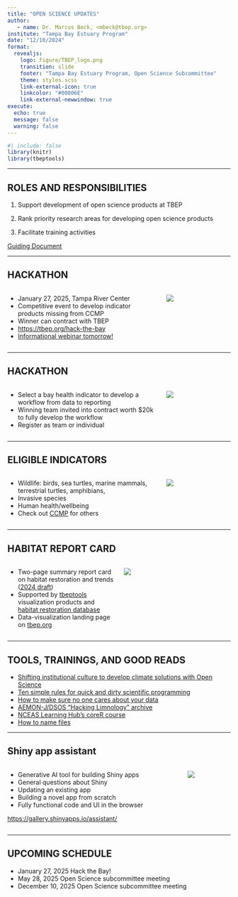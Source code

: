 ```yaml
---
title: "OPEN SCIENCE UPDATES"
author: 
   - name: Dr. Marcus Beck, <mbeck@tbep.org>
institute: "Tampa Bay Estuary Program"
date: "12/10/2024"
format:
  revealjs:
    logo: figure/TBEP_logo.png
    transition: slide
    footer: "Tampa Bay Estuary Program, Open Science Subcommittee"
    theme: styles.scss
    link-external-icon: true
    linkcolor: "#00806E"
    link-external-newwindow: true
execute:
  echo: true
  message: false
  warning: false
---
```


```r
#| include: false
library(knitr)
library(tbeptools)
```

------------------------------------------------------------------------

## ROLES AND RESPONSIBILITIES

1.  Support development of open science products at TBEP

2.  Rank priority research areas for developing open science products

3.  Facilitate training activities

[Guiding Document](https://docs.google.com/document/d/1w6dVTwfYYDRVzGPXy0jyHxV4mwOutEY_ISMP1oAdZ_c/edit)

------------------------------------------------------------------------

## HACKATHON

::: columns
::: {.column width="70%"}

-   January 27, 2025, Tampa River Center
-   Competitive event to develop indicator products missing from CCMP
-   Winner can contract with TBEP
-   <https://tbep.org/hack-the-bay>
-   [Informational webinar tomorrow!](https://us06web.zoom.us/meeting/register/tZAkdO2uqDspHN0WPGcVy1INpdCS_zYoxe1G#/registration)

:::

::: {.column width="30%"}
![](figure/hack the bay final small.png)
:::
:::

------------------------------------------------------------------------

## HACKATHON

::: columns
::: {.column width="70%"}
-   Select a bay health indicator to develop a workflow from data to reporting
-   Winning team invited into contract worth $20k to fully develop the workflow
-   Register as team or individual
:::

::: {.column width="30%"}
![](figure/hack the bay final small.png)
:::
:::

------------------------------------------------------------------------

## ELIGIBLE INDICATORS

::: columns
::: {.column width="70%"}
-   Wildlife: birds, sea turtles, marine mammals, terrestrial turtles, amphibians, 
-   Invasive species
-   Human health/wellbeing
-   Check out [CCMP](https://tbep-tech.github.io/ccmp/docs/water/wq1.html) for others
:::
::: {.column width="30%"}
![](figure/hack the bay final small.png)
:::
:::

------------------------------------------------------------------------

## HABITAT REPORT CARD

::: columns
::: {.column width="50%"}

-   Two-page summary report card on habitat restoration and trends ([2024 draft](https://docs.google.com/presentation/d/1YWEKStAcn2SnsUUGgo8ioTz92XT7xUCNJK8CQCnnk-M/edit#slide=id.g1e535a2e560_1_38))
-   Supported by [tbeptools](https://tbep-tech.github.io/tbeptools/articles/habitatmasterplan.html) visualization products and [habitat restoration database](https://knb.ecoinformatics.org/view/doi:10.5063/F11Z42VZ)
-   Data-visualization landing page on [tbep.org](https://tbep.org/habitat-report-card/)

:::

::: {.column width="50%"}
![](figure/hrc.png)
:::
:::

------------------------------------------------------------------------

## TOOLS, TRAININGS, AND GOOD READS

-  [Shifting institutional culture to develop climate solutions with Open Science](https://openscapes.org/blog/2024-06-06-editorial-published/)
-  [Ten simple rules for quick and dirty scientific programming](https://journals.plos.org/ploscompbiol/article?id=10.1371/journal.pcbi.1008549)
-  [How to make sure no one cares about your data](https://www.heltweg.org/posts/how-to-make-sure-no-one-cares-about-your-open-data/)
-  [AEMON-J/DSOS "Hacking Limnology" archive](https://osf.io/682v5/)
-  [NCEAS Learning Hub's coreR course](https://learning.nceas.ucsb.edu/2024-10-coreR/)
-  [How to name files](https://youtu.be/ES1LTlnpLMk?si=4X_6e4yNvTXnlLAw)

------------------------------------------------------------------------

## Shiny app assistant

::: columns
::: {.column width="80%"}
-   Generative AI tool for building Shiny apps
-   General questions about Shiny
-   Updating an existing app
-   Building a novel app from scratch
-   Fully functional code and UI in the browser
  
<https://gallery.shinyapps.io/assistant/>
:::
::: {.column width="20%"}
![](figure/shiny_hex.png)
:::
:::

------------------------------------------------------------------------

## UPCOMING SCHEDULE

-   January 27, 2025 Hack the Bay!
-   May 28, 2025 Open Science subcommittee meeting
-   December 10, 2025 Open Science subcommittee meeting
